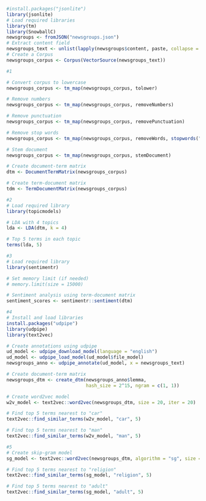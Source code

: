 ```{r}
#install.packages("jsonlite")
library(jsonlite)
# Load required libraries
library(tm)
library(SnowballC)
newsgroups <- fromJSON("newsgroups.json")
# Extract content field
newsgroups_text <- unlist(lapply(newsgroups$content, paste, collapse = " "))
# Create a Corpus
newsgroups_corpus <- Corpus(VectorSource(newsgroups_text))
```

```{r}
#1

# Convert corpus to lowercase
newsgroups_corpus <- tm_map(newsgroups_corpus, tolower)

# Remove numbers
newsgroups_corpus <- tm_map(newsgroups_corpus, removeNumbers)

# Remove punctuation
newsgroups_corpus <- tm_map(newsgroups_corpus, removePunctuation)

# Remove stop words
newsgroups_corpus <- tm_map(newsgroups_corpus, removeWords, stopwords("english"))

# Stem document
newsgroups_corpus <- tm_map(newsgroups_corpus, stemDocument)

# Create document-term matrix
dtm <- DocumentTermMatrix(newsgroups_corpus)

# Create term-document matrix
tdm <- TermDocumentMatrix(newsgroups_corpus)

```

```{r}
#2
# Load required library
library(topicmodels)

# LDA with 4 topics
lda <- LDA(dtm, k = 4)

# Top 5 terms in each topic
terms(lda, 5)

```

```{r}
#3
# Load required library
library(sentimentr)

# Set memory limit (if needed)
# memory.limit(size = 15000)

# Sentiment analysis using term-document matrix
sentiment_scores <- sentimentr::sentiment(dtm)

```

```{r}
#4
# Install and load libraries
install.packages("udpipe")
library(udpipe)
library(text2vec)

# Create annotations using udpipe
ud_model <- udpipe_download_model(language = "english")
ud_model <- udpipe_load_model(ud_model$file_model)
newsgroups_anno <- udpipe_annotate(ud_model, x = newsgroups_text)

# Create document-term matrix
newsgroups_dtm <- create_dtm(newsgroups_anno$lemma, 
                             hash_size = 2^15, ngram = c(1, 1))

# Create word2vec model
w2v_model <- text2vec::word2vec(newsgroups_dtm, size = 20, iter = 20)

# Find top 5 terms nearest to "car"
text2vec::find_similar_terms(w2v_model, "car", 5)

# Find top 5 terms nearest to "man"
text2vec::find_similar_terms(w2v_model, "man", 5)

```


```{r}
#5
# Create skip-gram model
sg_model <- text2vec::word2vec(newsgroups_dtm, algorithm = "sg", size = 20, iter = 20)

# Find top 5 terms nearest to "religion"
text2vec::find_similar_terms(sg_model, "religion", 5)

# Find top 5 terms nearest to "adult"
text2vec::find_similar_terms(sg_model, "adult", 5)

```


